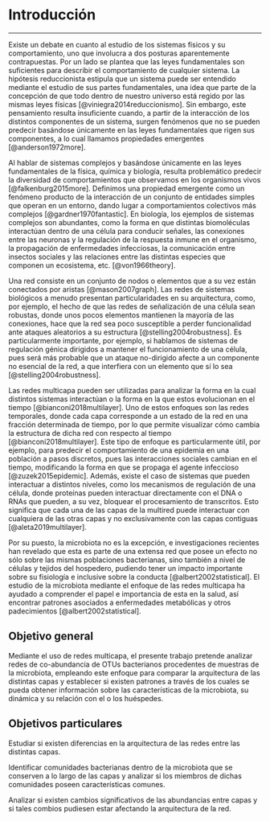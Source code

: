 # Introducción {-}

----

Existe un debate en cuanto al estudio de los sistemas físicos y su comportamiento, uno que involucra a dos posturas aparentemente contrapuestas. Por un lado se plantea que las leyes fundamentales son suficientes para describir el comportamiento de cualquier sistema. La hipótesis reduccionista estipula que un sistema puede ser entendido mediante el estudio de sus partes fundamentales, una idea que parte de la concepción de que todo dentro de nuestro universo está regido por las mismas leyes físicas [@viniegra2014reduccionismo]. Sin embargo, este pensamiento resulta insuficiente cuando, a partir de la interacción de los distintos componentes de un sistema, surgen fenómenos que no se pueden predecir basándose únicamente en las leyes fundamentales que rigen sus componentes, a lo cual llamamos propiedades emergentes [@anderson1972more].

Al hablar de sistemas complejos y basándose únicamente en las leyes fundamentales de la física, química y biología, resulta problemático predecir la diversidad de comportamientos que observamos en los organismos vivos [@falkenburg2015more]. Definimos una propiedad emergente como un fenómeno producto de la interacción de un conjunto de entidades simples que operan en un entorno, dando lugar a comportamientos colectivos más complejos [@gardner1970fantastic]. En biología, los ejemplos de sistemas complejos son abundantes, como la forma en que distintas biomoléculas interactúan dentro de una célula para conducir señales, las conexiones entre las neuronas y la regulación de la respuesta inmune en el organismo, la propagación de enfermedades infecciosas, la comunicación entre insectos sociales y las relaciones entre las distintas especies que componen un ecosistema, etc. [@von1966theory].

Una red consiste en un conjunto de nodos o elementos que a su vez están conectados por aristas [@mason2007graph]. Las redes de sistemas biológicos a menudo presentan particularidades en su arquitectura, como, por ejemplo, el hecho de que las redes de señalización de una célula sean robustas, donde unos pocos elementos mantienen la mayoría de las conexiones, hace que la red sea poco susceptible a perder funcionalidad ante ataques aleatorios a su estructura [@stelling2004robustness]. Es particularmente importante, por ejemplo, si hablamos de sistemas de regulación génica dirigidos a mantener el funcionamiento de una célula, pues será más probable que un ataque no-dirigido afecte a un componente no esencial de la red, a que interfiera con un elemento que sí lo sea [@stelling2004robustness].

Las redes multicapa pueden ser utilizadas para analizar la forma en la cual distintos sistemas interactúan o la forma en la que estos evolucionan en el tiempo [@bianconi2018multilayer]. Uno de estos enfoques son las redes temporales, donde cada capa corresponde a un estado de la red en una fracción determinada de tiempo, por lo que permite visualizar cómo cambia la estructura de dicha red con respecto al tiempo [@bianconi2018multilayer]. Este tipo de enfoque es particularmente útil, por ejemplo, para predecir el comportamiento de una epidemia en una población a pasos discretos, pues las interacciones sociales cambian en el tiempo, modificando la forma en que se propaga el agente infeccioso [@zuzek2015epidemic]. Además, existe el caso de sistemas que pueden interactuar a distintos niveles, como los mecanismos de regulación de una célula, donde proteínas pueden interactuar directamente con el DNA o RNAs que pueden, a su vez, bloquear el procesamiento de transcritos. Esto significa que cada una de las capas de la multired puede interactuar con cualquiera de las otras capas y no exclusivamente con las capas contiguas [@aleta2019multilayer].

Por su puesto, la microbiota no es la excepción, e investigaciones recientes han revelado que esta es parte de una extensa red que posee un efecto no sólo sobre las mismas poblaciones bacterianas, sino también a nivel de células y tejidos del hospedero, pudiendo tener un impacto importante sobre su fisiología e inclusive sobre la conducta [@albert2002statistical]. El estudio de la microbiota mediante el enfoque de las redes multicapa ha ayudado a comprender el papel e importancia de esta en la salud, así encontrar patrones asociados a enfermedades metabólicas y otros padecimientos [@albert2002statistical].




## Objetivo general {-}

Mediante el uso de redes multicapa, el presente trabajo pretende analizar redes de co-abundancia de OTUs bacterianos procedentes de muestras de la microbiota, empleando este enfoque para comparar la arquitectura de las distintas capas y establecer si existen patrones a través de los cuales se pueda obtener información sobre las características de la microbiota, su dinámica y su relación con el o los huéspedes.

## Objetivos particulares {-}

Estudiar si existen diferencias en la arquitectura de las redes entre las distintas capas.

Identificar comunidades bacterianas dentro de la microbiota que se conserven a lo largo de las capas y analizar si los miembros de dichas comunidades poseen características comunes.

Analizar si existen cambios significativos de las abundancias entre capas y si tales combios pudiesen estar afectando la arquitectura de la red.
